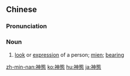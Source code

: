 {{also|神态}}
==Chinese==
{{zh-forms|s=神态}}

===Pronunciation===
{{zh-pron
|m=shéntài
|c=san4 taai3
|mn=sîn-thài
|cat=n
}}

===Noun===
{{zh-noun}}

# [[look]] or [[expression]] of a person; [[mien]]; [[bearing]]

{{zh-cat|Advanced}}

[[zh-min-nan:神態]]
[[ko:神態]]
[[hu:神態]]
[[ja:神態]]